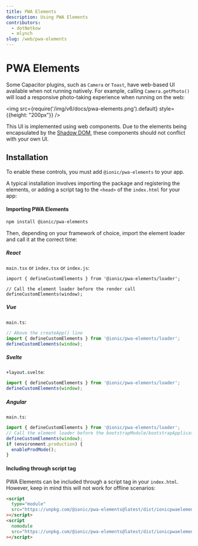 ```yaml
---
title: PWA Elements
description: Using PWA Elements
contributors:
  - dotNetkow
  - mlynch
slug: /web/pwa-elements
---
```


# PWA Elements

Some Capacitor plugins, such as `Camera` or `Toast`, have web-based UI available when not running natively. For example, calling `Camera.getPhoto()` will load a responsive photo-taking experience when running on the web:

<img src={require('/img/v6/docs/pwa-elements.png').default} style={{height: "200px"}} />

This UI is implemented using web components. Due to the elements being encapsulated by the [Shadow DOM](https://developer.mozilla.org/en-US/docs/Web/Web_Components/Using_shadow_DOM), these components should not conflict
with your own UI.

## Installation

To enable these controls, you must add `@ionic/pwa-elements` to your app.

A typical installation involves importing the package and registering the elements, or adding a script tag to the `<head>` of the `index.html` for your app:

#### Importing PWA Elements

```bash
npm install @ionic/pwa-elements
```

Then, depending on your framework of choice, import the element loader and call it at the correct time:

##### React

`main.tsx` or `index.tsx` or `index.js`:

```tsx
import { defineCustomElements } from '@ionic/pwa-elements/loader';

// Call the element loader before the render call
defineCustomElements(window);
```

##### Vue

`main.ts`:

```typescript
// Above the createApp() line
import { defineCustomElements } from '@ionic/pwa-elements/loader';
defineCustomElements(window);
```

##### Svelte

`+layout.svelte`:

```typescript
import { defineCustomElements } from '@ionic/pwa-elements/loader';
defineCustomElements(window);
```

##### Angular

`main.ts`:

```typescript
import { defineCustomElements } from '@ionic/pwa-elements/loader';
// Call the element loader before the bootstrapModule/bootstrapApplication call
defineCustomElements(window);
if (environment.production) {
  enableProdMode();
}
```

#### Including through script tag

PWA Elements can be included through a script tag in your `index.html`. However, keep in mind this will not work for offline scenarios:

```html
<script
  type="module"
  src="https://unpkg.com/@ionic/pwa-elements@latest/dist/ionicpwaelements/ionicpwaelements.esm.js"
></script>
<script
  nomodule
  src="https://unpkg.com/@ionic/pwa-elements@latest/dist/ionicpwaelements/ionicpwaelements.js"
></script>
```
